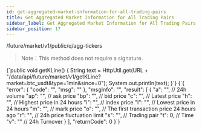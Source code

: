 ```yaml
---
id: get-aggregated-market-information-for-all-trading-pairs
title: Get Aggregated Market Information for All Trading Pairs
sidebar_label: Get Aggregated Market Information for All Trading Pairs
sidebar_position: 17
---
```


/future/market/v1/public/q/agg-tickers

> Note：This method does not require a signature.


<CodeBlock language="java" title="Java">
  {`public void getKLine() {
    String text = HttpUtil.get(URL + "/data/api/future/market/v1/getKLine?market=btc_usdt&type=1min&since=0");
    System.out.println(text);
}`}
</CodeBlock>

<CodeBlock language="json" title="Response">
  {`{
  "error": {
    "code": "",
    "msg": ""
  },
  "msgInfo": "",
  "result": [
    {
      "a": "",  // 24h volume
      "ap": "", // ask price
      "bp": "", // bid price
      "c": "",  // Latest price
      "h": "",  // Highest price in 24 hours
      "i": "",  // index price
      "l": "",  // Lowest price in 24 hours
      "m": "",  // mark price
      "o": "",  // The first transaction price 24 hours ago
      "r": "",  // 24h price fluctuation limit
      "s": "",  // Trading pair
      "t": 0,   // Time
      "v": ""   // 24h Turnover
    }
  ],
  "returnCode": 0
}`}
</CodeBlock>
